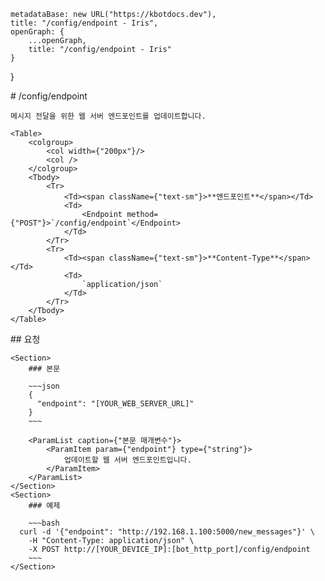 
    metadataBase: new URL("https://kbotdocs.dev"),
    title: "/config/endpoint - Iris",
    openGraph: {
        ...openGraph,
        title: "/config/endpoint - Iris"
    }
}

<Section>
    # /config/endpoint

    메시지 전달을 위한 웹 서버 엔드포인트를 업데이트합니다.

    <Table>
        <colgroup>
            <col width={"200px"}/>
            <col />
        </colgroup>
        <Tbody>
            <Tr>
                <Td><span className={"text-sm"}>**엔드포인트**</span></Td>
                <Td>
                    <Endpoint method={"POST"}>`/config/endpoint`</Endpoint>
                </Td>
            </Tr>
            <Tr>
                <Td><span className={"text-sm"}>**Content-Type**</span></Td>
                <Td>
                    `application/json`
                </Td>
            </Tr>
        </Tbody>
    </Table>
</Section>
<Section>
    ## 요청

    <Section>
        ### 본문

        ~~~json
        {
          "endpoint": "[YOUR_WEB_SERVER_URL]"
        }
        ~~~

        <ParamList caption={"본문 매개변수"}>
            <ParamItem param={"endpoint"} type={"string"}>
                업데이트할 웹 서버 엔드포인트입니다.
            </ParamItem>
        </ParamList>
    </Section>
    <Section>
        ### 예제

        ~~~bash
      curl -d '{"endpoint": "http://192.168.1.100:5000/new_messages"}' \
        -H "Content-Type: application/json" \
        -X POST http://[YOUR_DEVICE_IP]:[bot_http_port]/config/endpoint
        ~~~
    </Section>
</Section>
